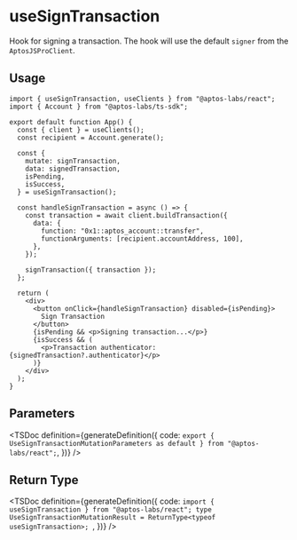 
# useSignTransaction

Hook for signing a transaction. The hook will use the default `signer` from the `AptosJSProClient`.

## Usage

```tsx
import { useSignTransaction, useClients } from "@aptos-labs/react";
import { Account } from "@aptos-labs/ts-sdk";

export default function App() {
  const { client } = useClients();
  const recipient = Account.generate();

  const {
    mutate: signTransaction,
    data: signedTransaction,
    isPending,
    isSuccess,
  } = useSignTransaction();

  const handleSignTransaction = async () => {
    const transaction = await client.buildTransaction({
      data: {
        function: "0x1::aptos_account::transfer",
        functionArguments: [recipient.accountAddress, 100],
      },
    });

    signTransaction({ transaction });
  };

  return (
    <div>
      <button onClick={handleSignTransaction} disabled={isPending}>
        Sign Transaction
      </button>
      {isPending && <p>Signing transaction...</p>}
      {isSuccess && (
        <p>Transaction authenticator: {signedTransaction?.authenticator}</p>
      )}
    </div>
  );
}
```

## Parameters

<TSDoc
  definition={generateDefinition({
    code: `export { UseSignTransactionMutationParameters as default } from "@aptos-labs/react";`,
  })}
/>

## Return Type

<TSDoc
  definition={generateDefinition({
    code: `import { useSignTransaction } from "@aptos-labs/react";
    type UseSignTransactionMutationResult = ReturnType<typeof useSignTransaction>;
    `,
  })}
/>
